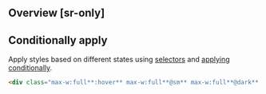 ## Overview [sr-only]
<Overview/>

## Conditionally apply
Apply styles based on different states using [selectors](/guide/state-selectors) and [applying conditionally](/guide/applying-conditionally).
```html
<div class="max-w:full**:hover** max-w:full**@sm** max-w:full**@dark** max-w:full**@print**">…</div>
```

